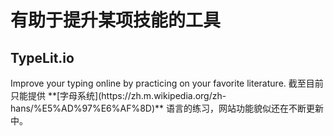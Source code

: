 
# 有助于提升某项技能的工具

## TypeLit.io
<AppCard picOrgin="https://url-shortener.ri1ken.workers.dev/Ydakie" appName="TypeLit.io" website="https://www.typelit.io/">
    Improve your typing online by practicing on your favorite literature.
</AppCard>

<Callout>
    截至目前只能提供 **[字母系统](https://zh.m.wikipedia.org/zh-hans/%E5%AD%97%E6%AF%8D)** 语言的练习，网站功能貌似还在不断更新中。
</Callout>